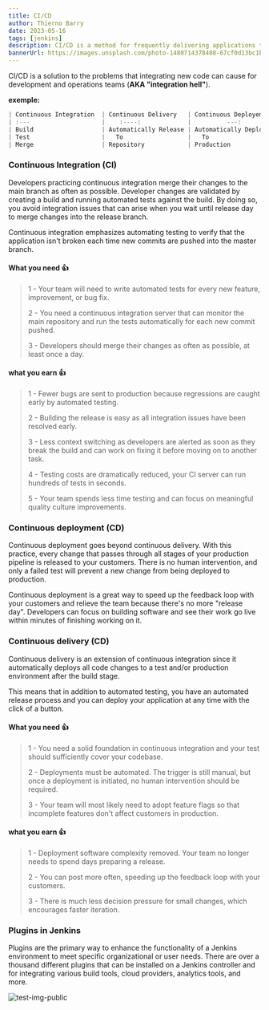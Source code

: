 ```yaml
---
title: CI/CD
author: Thierno Barry
date: 2023-05-16
tags: [jenkins]
description: CI/CD is a method for frequently delivering applications to customers by introducing automation in the continuous delivery and continuous deployment stages.
bannerUrl: https://images.unsplash.com/photo-1480714378408-67cf0d13bc1b
---
```


CI/CD is a solution to the problems that integrating new code can cause for development and operations teams (**AKA "integration hell"**).

**exemple:**

```jsx
| Continuous Integration  | Continuous Delivery   | Continuous Deployement  |
| :---                    |    :----:             |          ---:           |
| Build                   | Automatically Release | Automatically Deploy    |
| Test                    |   To                  |   To                    |
| Merge                   | Repository            | Production              |
```

### Continuous Integration (CI)

Developers practicing continuous integration merge their changes to the main branch as often as possible. Developer changes are validated by creating a build and running automated tests against the build. By doing so, you avoid integration issues that can arise when you wait until release day to merge changes into the release branch.

Continuous integration emphasizes automating testing to verify that the application isn't broken each time new commits are pushed into the master branch.

#### What you need 👍

> 1 - Your team will need to write automated tests for every new feature, improvement, or bug fix.
>
> 2 - You need a continuous integration server that can monitor the main repository and run the tests automatically for each new commit pushed.
>
> 3 - Developers should merge their changes as often as possible, at least once a day.

#### what you earn 👍

> 1 - Fewer bugs are sent to production because regressions are caught early by automated testing.
>
> 2 - Building the release is easy as all integration issues have been resolved early.
>
> 3 - Less context switching as developers are alerted as soon as they break the build and can work on fixing it before moving on to another task.
>
> 4 - Testing costs are dramatically reduced, your CI server can run hundreds of tests in seconds.
>
> 5 - Your team spends less time testing and can focus on meaningful quality culture improvements.

### Continuous deployment (CD)

Continuous deployment goes beyond continuous delivery. With this practice, every change that passes through all stages of your production pipeline is released to your customers. There is no human intervention, and only a failed test will prevent a new change from being deployed to production.

Continuous deployment is a great way to speed up the feedback loop with your customers and relieve the team because there's no more "release day". Developers can focus on building software and see their work go live within minutes of finishing working on it.

### Continuous delivery (CD)

Continuous delivery is an extension of continuous integration since it automatically deploys all code changes to a test and/or production environment after the build stage.

This means that in addition to automated testing, you have an automated release process and you can deploy your application at any time with the click of a button.

#### What you need 👍

> 1 - You need a solid foundation in continuous integration and your test should sufficiently cover your codebase.
>
> 2 - Deployments must be automated. The trigger is still manual, but once a deployment is initiated, no human intervention should be required.
>
> 3 - Your team will most likely need to adopt feature flags so that incomplete features don't affect customers in production.

#### what you earn 👍

> 1 - Deployment software complexity removed. Your team no longer needs to spend days preparing a release.
>
> 2 - You can post more often, speeding up the feedback loop with your customers.
>
> 3 - There is much less decision pressure for small changes, which encourages faster iteration.

### Plugins in Jenkins

Plugins are the primary way to enhance the functionality of a Jenkins environment to meet specific organizational or user needs. There are over a thousand different plugins that can be installed on a Jenkins controller and for integrating various build tools, cloud providers, analytics tools, and more.

![test-img-public](/images/6.png)
